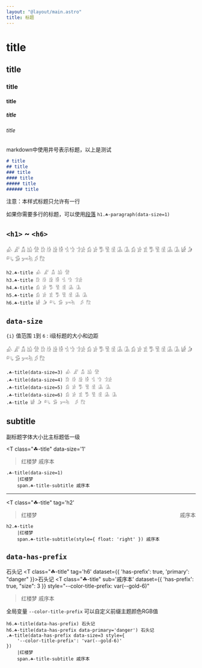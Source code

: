 ```yaml
---
layout: "@layout/main.astro"
title: 标题
---
```




# title
## title
### title
#### title
##### title
###### title

markdown中使用井号表示标题，以上是测试

```markdown
# title
## title
### title
#### title
##### title
###### title
```

注意：本样式标题只允许有一行 

如果你需要多行的标题，可以使用[段落](/menu/typography/paragraph#data-size) `h1.☘-paragraph(data-size=1)`

## `<h1>` ~ `<h6>`

<T class="☘-title" tag='h2'>𓀉 𓀊 𓀋 𓀌 𓀍</T>
<T class="☘-title" tag='h3'>𓀘 𓀙 𓀚 𓀛 𓀜 𓀝 𓀞𓀀</T>
<T class="☘-title" tag='h4'>𓀁 𓀂 𓀄 𓀅 𓀆 𓀇 𓀈</T>
<T class="☘-title" tag='h5'>𓀁 𓀂 𓀃 𓀄 𓀅 𓀆 𓀇 𓀈</T>
<T class="☘-title" tag='h6'>𓀎 𓀏 𓀐 𓀑 𓀒𓀓  𓀖 𓀗</T>

```pug
h2.☘-title 𓀉 𓀊 𓀋 𓀌 𓀍
h3.☘-title 𓀘 𓀙 𓀚 𓀛 𓀜 𓀝 𓀞𓀀
h4.☘-title 𓀁 𓀂 𓀄 𓀅 𓀆 𓀇 𓀈
h5.☘-title 𓀁 𓀂 𓀃 𓀄 𓀅 𓀆 𓀇 𓀈
h6.☘-title 𓀎 𓀏 𓀐 𓀑 𓀒𓀓  𓀖 𓀗
```

## `data-size`

`{i}` 值范围 `1`到 `6` : i级标题的大小和边距

<T class="☘-title" data-size='3'>𓀉 𓀊 𓀋 𓀌 𓀍</T>
<T class="☘-title" data-size='4'>𓀘 𓀙 𓀚 𓀛 𓀜 𓀝 𓀞𓀀</T>
<T class="☘-title" data-size='5'>𓀁 𓀂 𓀄 𓀅 𓀆 𓀇 𓀈</T>
<T class="☘-title" data-size='6'>𓀁 𓀂 𓀃 𓀄 𓀅 𓀆 𓀇 𓀈</T>
<T>𓀎 𓀏 𓀐 𓀑 𓀒𓀓  𓀖 𓀗</T>

```pug
.☘-title(data-size=3) 𓀉 𓀊 𓀋 𓀌 𓀍
.☘-title(data-size=4) 𓀘 𓀙 𓀚 𓀛 𓀜 𓀝 𓀞𓀀
.☘-title(data-size=5) 𓀁 𓀂 𓀄 𓀅 𓀆 𓀇 𓀈
.☘-title(data-size=6) 𓀁 𓀂 𓀃 𓀄 𓀅 𓀆 𓀇 𓀈
.☘-title 𓀎 𓀏 𓀐 𓀑 𓀒𓀓  𓀖 𓀗
```

## subtitle

副标题字体大小比主标题低一级

<T
    class="☘-title"
    data-size='1'
> 红楼梦 <T tag="span" class="☘-title-subtitle">戚序本</T> </T>

```pug
.☘-title(data-size=1)
    |红楼梦
    span.☘-title-subtitle 戚序本
```

***

<T
    class="☘-title"
    tag='h2'
> 红楼梦 <T tag="span" class="☘-title-subtitle" style="float:right">戚序本</T> </T>

```pug
h2.☘-title
    |红楼梦
    span.☘-title-subtitle(style={ float: 'right' }) 戚序本
```

## `data-has-prefix`

<T class="☘-title" tag='h6' data-has-prefix>石头记</T>
<T class="☘-title" tag='h6' dataset={{
    'has-prefix': true,
    'primary': "danger"
}}>石头记</T>
<T
    class="☘-title"
    sub='戚序本'
    dataset={{
        'has-prefix': true,
        "size": 3
    }}
    style="--color-title-prefix: var(--gold-6)"
> 红楼梦 <T tag="span" class="☘-title-subtitle">戚序本</T> </T>

全局变量 `--color-title-prefix` 可以自定义前缀主题颜色RGB值

```pug
h6.☘-title(data-has-prefix) 石头记
h6.☘-title(data-has-prefix data-primary='danger') 石头记
.☘-title(data-has-prefix data-size=3 style={
    '--color-title-prefix': 'var(--gold-6)'
})
    |红楼梦
    span.☘-title-subtitle 戚序本
```
